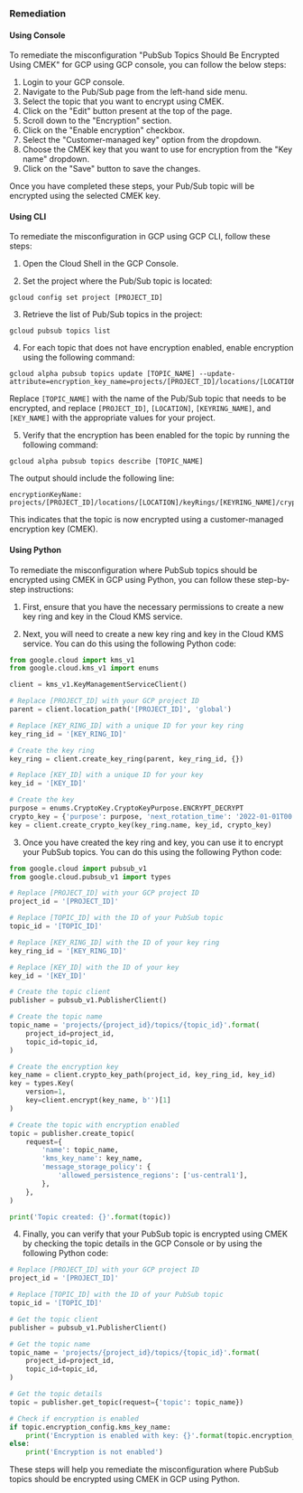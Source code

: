 ### Remediation

#### Using Console

To remediate the misconfiguration "PubSub Topics Should Be Encrypted Using CMEK" for GCP using GCP console, you can follow the below steps:

1. Login to your GCP console.
2. Navigate to the Pub/Sub page from the left-hand side menu.
3. Select the topic that you want to encrypt using CMEK.
4. Click on the "Edit" button present at the top of the page.
5. Scroll down to the "Encryption" section.
6. Click on the "Enable encryption" checkbox.
7. Select the "Customer-managed key" option from the dropdown.
8. Choose the CMEK key that you want to use for encryption from the "Key name" dropdown.
9. Click on the "Save" button to save the changes.

Once you have completed these steps, your Pub/Sub topic will be encrypted using the selected CMEK key.

#### Using CLI

To remediate the misconfiguration in GCP using GCP CLI, follow these steps:

1. Open the Cloud Shell in the GCP Console.

2. Set the project where the Pub/Sub topic is located:

```
gcloud config set project [PROJECT_ID]
```

3. Retrieve the list of Pub/Sub topics in the project:

```
gcloud pubsub topics list
```

4. For each topic that does not have encryption enabled, enable encryption using the following command:

```
gcloud alpha pubsub topics update [TOPIC_NAME] --update-attribute=encryption_key_name=projects/[PROJECT_ID]/locations/[LOCATION]/keyRings/[KEYRING_NAME]/cryptoKeys/[KEY_NAME]
```

Replace `[TOPIC_NAME]` with the name of the Pub/Sub topic that needs to be encrypted, and replace `[PROJECT_ID]`, `[LOCATION]`, `[KEYRING_NAME]`, and `[KEY_NAME]` with the appropriate values for your project.

5. Verify that the encryption has been enabled for the topic by running the following command:

```
gcloud alpha pubsub topics describe [TOPIC_NAME]
```

The output should include the following line:

```
encryptionKeyName: projects/[PROJECT_ID]/locations/[LOCATION]/keyRings/[KEYRING_NAME]/cryptoKeys/[KEY_NAME]
```

This indicates that the topic is now encrypted using a customer-managed encryption key (CMEK).

#### Using Python

To remediate the misconfiguration where PubSub topics should be encrypted using CMEK in GCP using Python, you can follow these step-by-step instructions:

1. First, ensure that you have the necessary permissions to create a new key ring and key in the Cloud KMS service. 

2. Next, you will need to create a new key ring and key in the Cloud KMS service. You can do this using the following Python code:

```python
from google.cloud import kms_v1
from google.cloud.kms_v1 import enums

client = kms_v1.KeyManagementServiceClient()

# Replace [PROJECT_ID] with your GCP project ID
parent = client.location_path('[PROJECT_ID]', 'global')

# Replace [KEY_RING_ID] with a unique ID for your key ring
key_ring_id = '[KEY_RING_ID]'

# Create the key ring
key_ring = client.create_key_ring(parent, key_ring_id, {})

# Replace [KEY_ID] with a unique ID for your key
key_id = '[KEY_ID]'

# Create the key
purpose = enums.CryptoKey.CryptoKeyPurpose.ENCRYPT_DECRYPT
crypto_key = {'purpose': purpose, 'next_rotation_time': '2022-01-01T00:00:00Z'}
key = client.create_crypto_key(key_ring.name, key_id, crypto_key)
```

3. Once you have created the key ring and key, you can use it to encrypt your PubSub topics. You can do this using the following Python code:

```python
from google.cloud import pubsub_v1
from google.cloud.pubsub_v1 import types

# Replace [PROJECT_ID] with your GCP project ID
project_id = '[PROJECT_ID]'

# Replace [TOPIC_ID] with the ID of your PubSub topic
topic_id = '[TOPIC_ID]'

# Replace [KEY_RING_ID] with the ID of your key ring
key_ring_id = '[KEY_RING_ID]'

# Replace [KEY_ID] with the ID of your key
key_id = '[KEY_ID]'

# Create the topic client
publisher = pubsub_v1.PublisherClient()

# Create the topic name
topic_name = 'projects/{project_id}/topics/{topic_id}'.format(
    project_id=project_id,
    topic_id=topic_id,
)

# Create the encryption key
key_name = client.crypto_key_path(project_id, key_ring_id, key_id)
key = types.Key(
    version=1,
    key=client.encrypt(key_name, b'')[1]
)

# Create the topic with encryption enabled
topic = publisher.create_topic(
    request={
        'name': topic_name,
        'kms_key_name': key_name,
        'message_storage_policy': {
            'allowed_persistence_regions': ['us-central1'],
        },
    },
)

print('Topic created: {}'.format(topic))
```

4. Finally, you can verify that your PubSub topic is encrypted using CMEK by checking the topic details in the GCP Console or by using the following Python code:

```python
# Replace [PROJECT_ID] with your GCP project ID
project_id = '[PROJECT_ID]'

# Replace [TOPIC_ID] with the ID of your PubSub topic
topic_id = '[TOPIC_ID]'

# Get the topic client
publisher = pubsub_v1.PublisherClient()

# Get the topic name
topic_name = 'projects/{project_id}/topics/{topic_id}'.format(
    project_id=project_id,
    topic_id=topic_id,
)

# Get the topic details
topic = publisher.get_topic(request={'topic': topic_name})

# Check if encryption is enabled
if topic.encryption_config.kms_key_name:
    print('Encryption is enabled with key: {}'.format(topic.encryption_config.kms_key_name))
else:
    print('Encryption is not enabled')
``` 

These steps will help you remediate the misconfiguration where PubSub topics should be encrypted using CMEK in GCP using Python.

